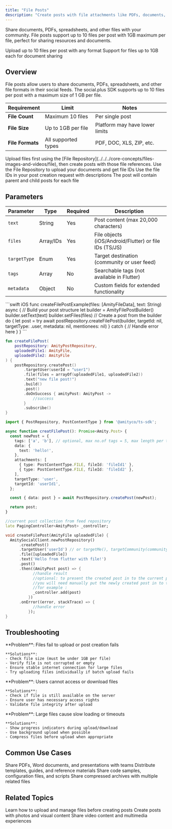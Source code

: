 ```yaml
---
title: "File Posts"
description: "Create posts with file attachments like PDFs, documents, and other file formats"
---
```


Share documents, PDFs, spreadsheets, and other files with your community. File posts support up to 10 files per post with 1GB maximum per file, perfect for sharing resources and documents.

<CardGroup cols={2}>
  <Card title="Multi-File Support" icon="files">
    Upload up to 10 files per post with any format
  </Card>
  <Card title="Large File Capacity" icon="hard-drive">
    Support for files up to 1GB each for document sharing
  </Card>
</CardGroup>

## Overview

File posts allow users to share documents, PDFs, spreadsheets, and other file formats in their social feeds. The social.plus SDK supports up to 10 files per post with a maximum size of 1 GB per file.

| Requirement | Limit | Notes |
|-------------|-------|-------|
| **File Count** | Maximum 10 files | Per single post |
| **File Size** | Up to 1GB per file | Platform may have lower limits |
| **File Formats** | All supported types | PDF, DOC, XLS, ZIP, etc. |


<Warning>
Upload files first using the [File Repository](../../../core-concepts/files-images-and-videos/file), then create posts with those file references.
</Warning>

<Steps>
  <Step title="Upload Files">
    Use the File Repository to upload your documents and get file IDs
  </Step>
  <Step title="Create Post">
    Use the file IDs in your post creation request with descriptions
  </Step>
  <Step title="Handle Response">
    The post will contain parent and child posts for each file
  </Step>
</Steps>

## Parameters

| Parameter | Type | Required | Description |
|-----------|------|----------|-------------|
| `text` | String | Yes | Post content (max 20,000 characters) |
| `files` | Array/IDs | Yes | File objects (iOS/Android/Flutter) or file IDs (TS/JS) |
| `targetType` | Enum | Yes | Target destination (community or user feed) |
| `tags` | Array | No | Searchable tags (not available in Flutter) |
| `metadata` | Object | No | Custom fields for extended functionality |

<CodeGroup>
```swift iOS
func createFilePostExample(files: [AmityFileData], text: String) async {
    // Build your post structure
    let builder = AmityFilePostBuilder()
    builder.setText(text)
    builder.setFiles(files)
    // Create a post from the builder
    do {
        let post = try await postRepository.createFilePost(builder, targetId: nil, targetType: .user, metadata: nil, mentionees: nil)
    } catch {
        // Handle error here
    }
}
```

```kotlin Android
fun createFilePost(
    postRepository: AmityPostRepository,
    uploadedFile1: AmityFile,
    uploadedFile2: AmityFile
) {
    postRepository.createPost()
        .targetUser(userId = "user1")
        .file(files = arrayOf(uploadedFile1, uploadedFile2))
        .text("new file post!")
        .build()
        .post()
        .doOnSuccess { amityPost: AmityPost ->
            //success
        }
        .subscribe()
}
```

```typescript TypeScript
import { PostRepository, PostContentType } from '@amityco/ts-sdk';

async function creatFilePost(): Promise<Amity.Post> {
  const newPost = {
    tags: ['a', 'b'], // optional, max no.of tags = 5, max length per tag = 24 chars
    data: {
      text: 'hello!',
    },
    attachments: [
      { type: PostContentType.FILE, fileId: 'fileId1' },
      { type: PostContentType.FILE, fileId: 'fileId2' },
    ],
    targetType: 'user',
    targetId: 'userId1',
  };

  const { data: post } = await PostRepository.createPost(newPost);

  return post;
}
```

```dart Flutter
//current post collection from feed repository
late PagingController<AmityPost> _controller;

void createFilePost(AmityFile uploadedFile) {
  AmitySocialClient.newPostRepository()
      .createPost()
      .targetUser('userId') // or targetMe(), targetCommunity(communityId: String)
      .file([uploadedFile])
      .text('Hello from flutter with file!')
      .post()
      .then((AmityPost post) => {
            //handle result
            //optional: to present the created post in to the current post collection
            //you will need manually put the newly created post in to the collection
            //for example :
            _controller.add(post)
          })
      .onError((error, stackTrace) => {
            //handle error
          });
}
```


</CodeGroup>

## Troubleshooting

<AccordionGroup>
  <Accordion title="File Upload Failures" icon="upload">
    **Problem**: Files fail to upload or post creation fails
    
    **Solutions**:
    - Check file size (must be under 1GB per file)
    - Verify file is not corrupted or empty
    - Ensure stable internet connection for large files
    - Try uploading files individually if batch upload fails
 
  </Accordion>
  
  <Accordion title="File Access Issues" icon="lock">
    **Problem**: Users cannot access or download files
    
    **Solutions**:
    - Check if file is still available on the server
    - Ensure user has necessary access rights
    - Validate file integrity after upload

  </Accordion>
  
  <Accordion title="Large File Performance" icon="hourglass">
    **Problem**: Large files cause slow loading or timeouts
    
    **Solutions**:
    - Show progress indicators during upload/download
    - Use background upload when possible
    - Compress files before upload when appropriate

  </Accordion>
</AccordionGroup>

## Common Use Cases

<CardGroup cols={2}>
  <Card title="Document Sharing" icon="file-contract">
    Share PDFs, Word documents, and presentations with teams
  </Card>
  <Card title="Resource Distribution" icon="folder">
    Distribute templates, guides, and reference materials
  </Card>
  <Card title="Code Sharing" icon="code">
    Share code samples, configuration files, and scripts
  </Card>
  <Card title="Archive Distribution" icon="file-zip">
    Share compressed archives with multiple related files
  </Card>
</CardGroup>

## Related Topics

<CardGroup cols={3}>
  <Card title="File Upload" href="../../../core-concepts/files-images-and-videos/file" icon="upload">
    Learn how to upload and manage files before creating posts
  </Card>
  <Card title="Image Posts" href="./image-post" icon="image">
    Create posts with photos and visual content
  </Card>
  <Card title="Video Posts" href="./video-post" icon="video">
    Share video content and multimedia experiences
  </Card>
</CardGroup>




